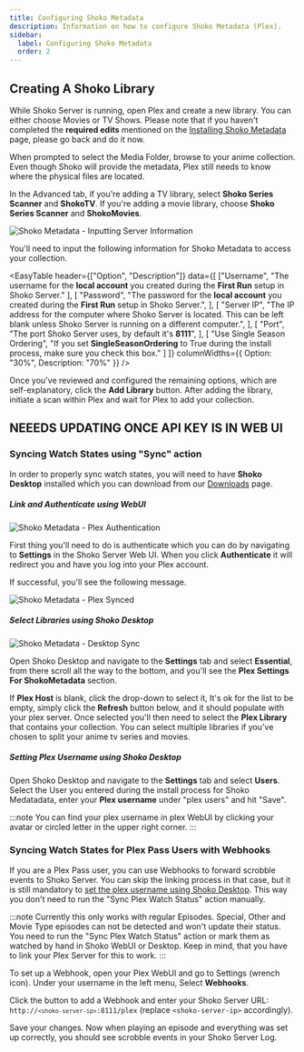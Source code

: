 ```yaml
---
title: Configuring Shoko Metadata
description: Information on how to configure Shoko Metadata (Plex).
sidebar:
  label: Configuring Shoko Metadata
  order: 2
---
```



## Creating A Shoko Library

While Shoko Server is running, open Plex and create a new library. You can either choose Movies or TV Shows.
Please note that if you haven't completed the **required edits** mentioned on the
[Installing Shoko Metadata](../installing-shoko-metadata/) page, please go back and do it now.

When prompted to select the Media Folder, browse to your anime collection. Even though Shoko will provide the
metadata, Plex still needs to know where the physical files are located.

In the Advanced tab, if you're adding a TV library, select **Shoko Series Scanner** and **ShokoTV**. If you're adding a
movie library, choose **Shoko Series Scanner** and **ShokoMovies**.

![Shoko Metadata - Inputting Server Information](../../../assets/img/shoko-metadata/shoko-metadata-inputing-server-info.jpg)

You'll need to input the following information for Shoko Metadata to access your collection.

<EasyTable
    header={["Option", "Description"]}
    data={[
      ["Username",
       "The username for the **local account** you created during the **First Run** setup in Shoko Server."
      ],
      [
        "Password",
        "The password for the **local account** you created during the **First Run** setup in Shoko Server.",
      ],
      [
        "Server IP",
        "The IP address for the computer where Shoko Server is located. This can be left blank unless Shoko Server is running on a different computer.",
      ],
      [
        "Port",
        "The port Shoko Server uses, by default it's **8111**",
      ],
      [
        "Use Single Season Ordering",
        "If you set **SingleSeasonOrdering** to True during the install process, make sure you check this box."
      ]
    ]}
    columnWidths={{ Option: "30%", Description: "70%" }}
  />

Once you've reviewed and configured the remaining options, which are self-explanatory, click the **Add Library** button.
After adding the library, initiate a scan within Plex and wait for Plex to add your collection.

## NEEEDS UPDATING ONCE API KEY IS IN WEB UI

### Syncing Watch States using "Sync" action

In order to properly sync watch states, you will need to have **Shoko Desktop** installed which you can download from our [Downloads](https://shokoanime.com/downloads) page.

##### Link and Authenticate using WebUI

![Shoko Metadata - Plex Authentication](../../../assets/img/shoko-metadata/Shoko-Metadata-Plex-Auth.jpg)

First thing you'll need to do is authenticate which you can do by navigating to **Settings** in the Shoko Server Web UI. When you click **Authenticate** it will redirect you and have you log into your Plex account.

If successful, you'll see the following message.

![Shoko Metadata - Plex Synced](../../../assets/img/shoko-metadata/Shoko-Metadata-Plex-Synced.jpg)

##### Select Libraries using Shoko Desktop

![Shoko Metadata - Desktop Sync](../../../assets/img/shoko-metadata/Shoko-Metadata-Desktop-Sync.jpg)

Open Shoko Desktop and navigate to the **Settings** tab and select **Essential**, from there scroll all the way to the bottom, and you'll see the **Plex Settings For ShokoMetadata** section.

If **Plex Host** is blank, click the drop-down to select it, It's ok for the list to be empty, simply click the **Refresh** button below, and it should populate with your plex server. Once selected you'll then need to select the **Plex Library** that contains your collection. You can select multiple libraries if you've chosen to split your anime tv series and movies.

##### Setting Plex Username using Shoko Desktop

Open Shoko Desktop and navigate to the **Settings** tab and select **Users**. Select the User you entered during the install process for Shoko Medatadata, enter your **Plex username** under "plex users" and hit "Save".

:::note
You can find your plex username in plex WebUI by clicking your avatar or circled letter in the upper right corner.
:::

### Syncing Watch States for Plex Pass Users with Webhooks

If you are a Plex Pass user, you can use Webhooks to forward scrobble events to Shoko Server. You can skip the linking process in that case,
but it is still mandatory to [set the plex username using Shoko Desktop](#setting-plex-username-using-shoko-desktop). This way you don't need to run the "Sync Plex Watch Status" action manually.

:::note
Currently this only works with regular Episodes. Special, Other and Movie Type episodes can not be detected and won't update their status.
You need to run the "Sync Plex Watch Status" action or mark them as watched by hand in Shoko WebUI or Desktop.
Keep in mind, that you have to link your Plex Server for this to work.
:::

To set up a Webhook, open your Plex WebUI and go to Settings (wrench icon). Under your username in the left menu, Select **Webhooks**.

Click the button to add a Webhook and enter your Shoko Server URL: <code>http://`<shoko-server-ip>`:8111/plex</code> (replace `<shoko-server-ip>` accordingly).

Save your changes. Now when playing an episode and everything was set up correctly, you should see scrobble events in your Shoko Server Log.
